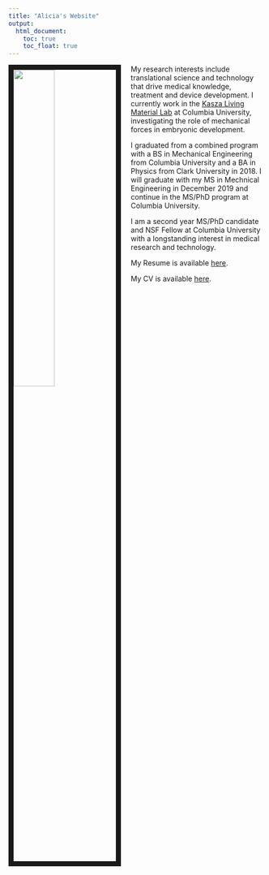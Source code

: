 ```yaml
---
title: "Alicia's Website"
output: 
  html_document:
    toc: true
    toc_float: true
---
```



<img src="images/AliciaDagle_LabPhoto.jpg" style="width:40%; border:10px solid; margin-right: 20px" align="left">

My research interests include translational science and technology that drive medical knowledge, treatment and device development. I currently work in the [Kasza Living Material Lab](https://www.kaszalab.com) at Columbia University, investigating the role of mechanical forces in embryonic development.

I graduated from a combined program with a BS in Mechanical Engineering from Columbia University and a BA in Physics from Clark University in 2018. I will graduate with my MS in Mechnical Engineering in December 2019 and continue in the MS/PhD program at Columbia University. 

I am a second year MS/PhD candidate and NSF Fellow at Columbia University with a longstanding interest in medical research and technology.

My Resume is available [here](files/AliciaDagle_Resume.pdf).

My CV is available [here](files/AliciaDagle_CV.pdf).